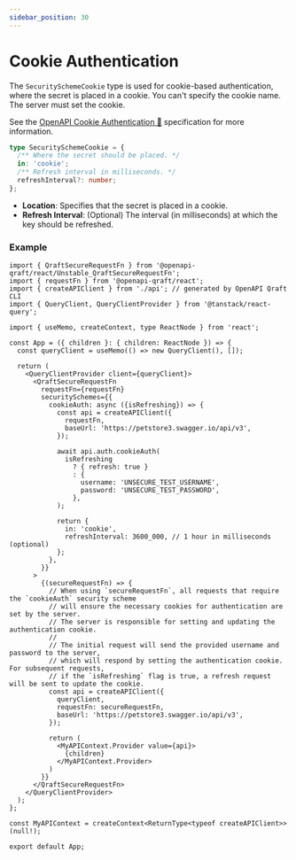 ```yaml
---
sidebar_position: 30
---
```


# Cookie Authentication

The `SecuritySchemeCookie` type is used for cookie-based authentication, where the secret is placed in a cookie.
You can't specify the cookie name. The server must set the cookie.

See the [OpenAPI Cookie Authentication 🔗](https://swagger.io/docs/specification/authentication/cookie-authentication/) specification for more information.

```ts
type SecuritySchemeCookie = {
  /** Where the secret should be placed. */
  in: 'cookie';
  /** Refresh interval in milliseconds. */
  refreshInterval?: number;
};
```

- **Location**: Specifies that the secret is placed in a cookie.
- **Refresh Interval**: (Optional) The interval (in milliseconds) at which the key should be refreshed.

### Example

```tsx
import { QraftSecureRequestFn } from '@openapi-qraft/react/Unstable_QraftSecureRequestFn';
import { requestFn } from '@openapi-qraft/react';
import { createAPIClient } from './api'; // generated by OpenAPI Qraft CLI
import { QueryClient, QueryClientProvider } from '@tanstack/react-query';

import { useMemo, createContext, type ReactNode } from 'react';

const App = ({ children }: { children: ReactNode }) => {
  const queryClient = useMemo(() => new QueryClient(), []);

  return (
    <QueryClientProvider client={queryClient}>
      <QraftSecureRequestFn
        requestFn={requestFn}
        securitySchemes={{
          cookieAuth: async ({isRefreshing}) => {
            const api = createAPIClient({
              requestFn,
              baseUrl: 'https://petstore3.swagger.io/api/v3',
            });

            await api.auth.cookieAuth(
              isRefreshing
                ? { refresh: true }
                : {
                  username: 'UNSECURE_TEST_USERNAME',
                  password: 'UNSECURE_TEST_PASSWORD',
                },
            );

            return {
              in: 'cookie',
              refreshInterval: 3600_000, // 1 hour in milliseconds (optional)
            };
          },
        }}
      >
        {(secureRequestFn) => {
          // When using `secureRequestFn`, all requests that require the `cookieAuth` security scheme
          // will ensure the necessary cookies for authentication are set by the server.
          // The server is responsible for setting and updating the authentication cookie.
          //
          // The initial request will send the provided username and password to the server,
          // which will respond by setting the authentication cookie. For subsequent requests,
          // if the `isRefreshing` flag is true, a refresh request will be sent to update the cookie.
          const api = createAPIClient({
            queryClient,
            requestFn: secureRequestFn,
            baseUrl: 'https://petstore3.swagger.io/api/v3',
          });

          return (
            <MyAPIContext.Provider value={api}>
              {children}
            </MyAPIContext.Provider>
          )
        }}
      </QraftSecureRequestFn>
    </QueryClientProvider>
  );
};

const MyAPIContext = createContext<ReturnType<typeof createAPIClient>>(null!);

export default App;
```
